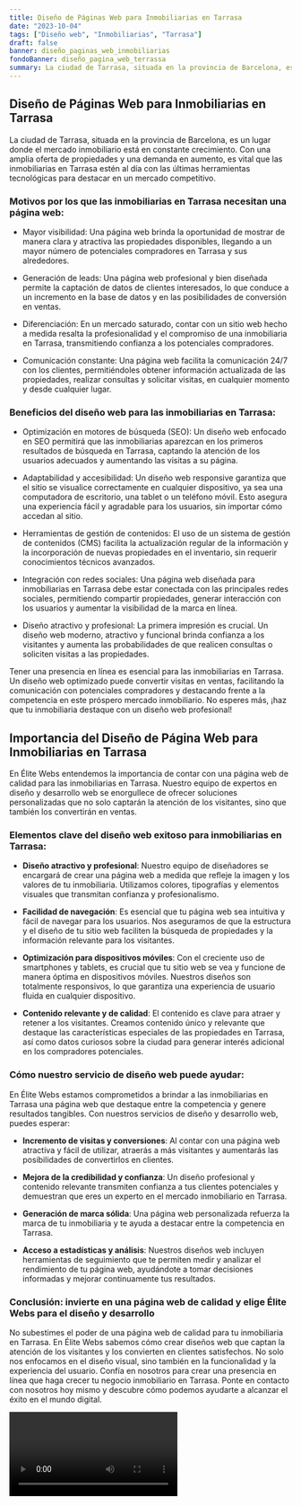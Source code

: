 ```yaml
---
title: Diseño de Páginas Web para Inmobiliarias en Tarrasa
date: "2023-10-04"
tags: ["Diseño web", "Inmobiliarias", "Tarrasa"]
draft: false
banner: diseño_paginas_web_inmobiliarias
fondoBanner: diseño_pagina_web_terrassa
summary: La ciudad de Tarrasa, situada en la provincia de Barcelona, es un lugar donde el mercado inmobiliario está en constante crecimiento. Con una amplia oferta de propiedades y una demanda en aumento, es vital que las inmobiliarias en Tarrasa estén al día con las últimas herramientas tecnológicas para destacar en un mercado competitivo.
---
```



## Diseño de Páginas Web para Inmobiliarias en Tarrasa

La ciudad de Tarrasa, situada en la provincia de Barcelona, es un lugar donde el mercado inmobiliario está en constante crecimiento. Con una amplia oferta de propiedades y una demanda en aumento, es vital que las inmobiliarias en Tarrasa estén al día con las últimas herramientas tecnológicas para destacar en un mercado competitivo.

### Motivos por los que las inmobiliarias en Tarrasa necesitan una página web:

- Mayor visibilidad: Una página web brinda la oportunidad de mostrar de manera clara y atractiva las propiedades disponibles, llegando a un mayor número de potenciales compradores en Tarrasa y sus alrededores.

- Generación de leads: Una página web profesional y bien diseñada permite la captación de datos de clientes interesados, lo que conduce a un incremento en la base de datos y en las posibilidades de conversión en ventas.

- Diferenciación: En un mercado saturado, contar con un sitio web hecho a medida resalta la profesionalidad y el compromiso de una inmobiliaria en Tarrasa, transmitiendo confianza a los potenciales compradores.

- Comunicación constante: Una página web facilita la comunicación 24/7 con los clientes, permitiéndoles obtener información actualizada de las propiedades, realizar consultas y solicitar visitas, en cualquier momento y desde cualquier lugar.

### Beneficios del diseño web para las inmobiliarias en Tarrasa:

- Optimización en motores de búsqueda (SEO): Un diseño web enfocado en SEO permitirá que las inmobiliarias aparezcan en los primeros resultados de búsqueda en Tarrasa, captando la atención de los usuarios adecuados y aumentando las visitas a su página.

- Adaptabilidad y accesibilidad: Un diseño web responsive garantiza que el sitio se visualice correctamente en cualquier dispositivo, ya sea una computadora de escritorio, una tablet o un teléfono móvil. Esto asegura una experiencia fácil y agradable para los usuarios, sin importar cómo accedan al sitio.

- Herramientas de gestión de contenidos: El uso de un sistema de gestión de contenidos (CMS) facilita la actualización regular de la información y la incorporación de nuevas propiedades en el inventario, sin requerir conocimientos técnicos avanzados.

- Integración con redes sociales: Una página web diseñada para inmobiliarias en Tarrasa debe estar conectada con las principales redes sociales, permitiendo compartir propiedades, generar interacción con los usuarios y aumentar la visibilidad de la marca en línea.

- Diseño atractivo y profesional: La primera impresión es crucial. Un diseño web moderno, atractivo y funcional brinda confianza a los visitantes y aumenta las probabilidades de que realicen consultas o soliciten visitas a las propiedades.

Tener una presencia en línea es esencial para las inmobiliarias en Tarrasa. Un diseño web optimizado puede convertir visitas en ventas, facilitando la comunicación con potenciales compradores y destacando frente a la competencia en este próspero mercado inmobiliario. No esperes más, ¡haz que tu inmobiliaria destaque con un diseño web profesional!

<GifSeo />

<Cta />

## Importancia del Diseño de Página Web para Inmobiliarias en Tarrasa

En Élite Webs entendemos la importancia de contar con una página web de calidad para las inmobiliarias en Tarrasa. Nuestro equipo de expertos en diseño y desarrollo web se enorgullece de ofrecer soluciones personalizadas que no solo captarán la atención de los visitantes, sino que también los convertirán en ventas.

### Elementos clave del diseño web exitoso para inmobiliarias en Tarrasa:

- **Diseño atractivo y profesional**: Nuestro equipo de diseñadores se encargará de crear una página web a medida que refleje la imagen y los valores de tu inmobiliaria. Utilizamos colores, tipografías y elementos visuales que transmitan confianza y profesionalismo.

- **Facilidad de navegación**: Es esencial que tu página web sea intuitiva y fácil de navegar para los usuarios. Nos aseguramos de que la estructura y el diseño de tu sitio web faciliten la búsqueda de propiedades y la información relevante para los visitantes.

- **Optimización para dispositivos móviles**: Con el creciente uso de smartphones y tablets, es crucial que tu sitio web se vea y funcione de manera óptima en dispositivos móviles. Nuestros diseños son totalmente responsivos, lo que garantiza una experiencia de usuario fluida en cualquier dispositivo.

- **Contenido relevante y de calidad**: El contenido es clave para atraer y retener a los visitantes. Creamos contenido único y relevante que destaque las características especiales de las propiedades en Tarrasa, así como datos curiosos sobre la ciudad para generar interés adicional en los compradores potenciales.

### Cómo nuestro servicio de diseño web puede ayudar:

En Élite Webs estamos comprometidos a brindar a las inmobiliarias en Tarrasa una página web que destaque entre la competencia y genere resultados tangibles. Con nuestros servicios de diseño y desarrollo web, puedes esperar:

- **Incremento de visitas y conversiones**: Al contar con una página web atractiva y fácil de utilizar, atraerás a más visitantes y aumentarás las posibilidades de convertirlos en clientes.

- **Mejora de la credibilidad y confianza**: Un diseño profesional y contenido relevante transmiten confianza a tus clientes potenciales y demuestran que eres un experto en el mercado inmobiliario en Tarrasa.

- **Generación de marca sólida**: Una página web personalizada refuerza la marca de tu inmobiliaria y te ayuda a destacar entre la competencia en Tarrasa.

- **Acceso a estadísticas y análisis**: Nuestros diseños web incluyen herramientas de seguimiento que te permiten medir y analizar el rendimiento de tu página web, ayudándote a tomar decisiones informadas y mejorar continuamente tus resultados.

### Conclusión: invierte en una página web de calidad y elige Élite Webs para el diseño y desarrollo

No subestimes el poder de una página web de calidad para tu inmobiliaria en Tarrasa. En Élite Webs sabemos cómo crear diseños web que captan la atención de los visitantes y los convierten en clientes satisfechos. No solo nos enfocamos en el diseño visual, sino también en la funcionalidad y la experiencia del usuario. Confía en nosotros para crear una presencia en línea que haga crecer tu negocio inmobiliario en Tarrasa. Ponte en contacto con nosotros hoy mismo y descubre cómo podemos ayudarte a alcanzar el éxito en el mundo digital.

<Video />

<CtaBot job="Inmobiliarias" city="Tarrasa" />

<Gmaps query="Tarrasa+españa+maps" />

